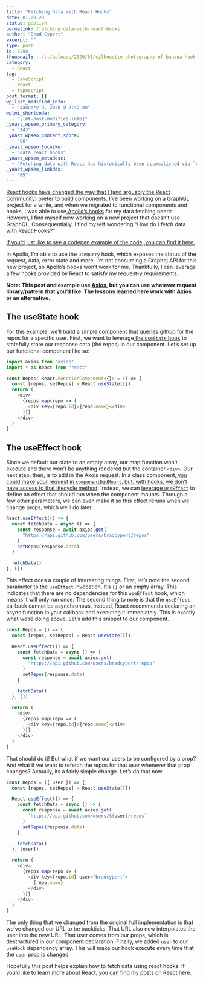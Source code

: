 ```yaml
---
title: "Fetching Data with React Hooks"
date: 01.09.20
status: publish
permalink: /fetching-data-with-react-hooks
author: "Brad Cypert"
excerpt: ""
type: post
id: 2208
thumbnail: ../../uploads/2020/01/silhouette-photography-of-banana-hook-decor-706138.jpg
category:
  - React
tag:
  - JavaScript
  - react
  - typescript
post_format: []
wp_last_modified_info:
  - "January 9, 2020 @ 2:42 am"
wplmi_shortcode:
  - "[lmt-post-modified-info]"
_yoast_wpseo_primary_category:
  - "243"
_yoast_wpseo_content_score:
  - "90"
_yoast_wpseo_focuskw:
  - "data react hooks"
_yoast_wpseo_metadesc:
  - "Fetching data with React has historically been accomplished via `componentDidMount`, however, we can accomplish similar effects via useState and useEffect."
_yoast_wpseo_linkdex:
  - "69"
---
```


[React hooks have changed the way that I (and arguably the React Community) prefer to build components](https://reactjs.org/docs/hooks-intro.html). I’ve been working on a GraphQL project for a while, and when we migrated to functional components and hooks, I was able to use[ Apollo’s hooks](https://www.apollographql.com/docs/react/api/react-hooks/) for my data fetching needs. However, I find myself now working on a new project that doesn’t use GraphQL. Consequentially, I find myself wondering “How do I fetch data with React Hooks?”

[If you’d just like to see a codepen example of the code, you can find it here.](https://jsfiddle.net/bradcypert/jhrt40yv/6/)

In Apollo, I’m able to use the `useQuery` hook, which exposes the status of the request, data, error state and more. I’m not consuming a Graphql API for this new project, so Apollo’s hooks won’t work for me. Thankfully, I can leverage a few hooks provided by React to satisfy my request-y requirements.

**Note: This post and example use [Axios](https://github.com/axios/axios), but you can use whatever request library/pattern that you’d like. The lessons learned here work with Axios or an alternative.**

## The useState hook

For this example, we’ll build a simple component that queries github for the repos for a specific user. First, we want to leverage[ the `useState` hook](https://reactjs.org/docs/hooks-state.html) to statefully store our response data (the repos) in our component. Let’s set up our functional component like so:

```typescript
import axios from "axios"
import * as React from "react"

const Repos: React.FunctionComponent<{}> = () => {
  const [repos, setRepos] = React.useState([])
  return (
    <div>
      {repos.map(repo => (
        <div key={repo.id}>{repo.name}</div>
      ))}
    </div>
  )
}
```

## The useEffect hook

Since we default our state to an empty array, our map function won’t execute and there won’t be anything rendered but the container `<div>`. Our next step, then, is to add in the Axois request. In a class component,[ you could make your request in `componentDidMount`, but, with hooks, we don’t have access to that lifecycle method](https://reactjs.org/docs/hooks-overview.html#effect-hook). Instead, we can [leverage `useEffect`](https://reactjs.org/docs/hooks-effect.html) to define an effect that should run when the component mounts. Through a few other parameters, we can even make it so this effect reruns when we change props, which we’ll do later.

```typescript
React.useEffect(() => {
  const fetchData = async () => {
    const response = await axios.get(
      "https://api.github.com/users/bradcypert/repos"
    )
    setRepos(response.data)
  }

  fetchData()
}, [])
```

This effect does a couple of interesting things. First, let’s note the second parameter to the `useEffect` invocation. It’s `[]` or an empty array. This indicates that there are no dependencies for this `useEffect` hook, which means it will only run once. The second thing to note is that the `useEffect` callback cannot be asynchronous. Instead, React recommends declaring an async function in your callback and executing it immediately. This is exactly what we’re doing above. Let’s add this snippet to our component.

```typescript
const Repos = () => {
  const [repos, setRepos] = React.useState([])

  React.useEffect(() => {
    const fetchData = async () => {
      const response = await axios.get(
        "https://api.github.com/users/bradcypert/repos"
      )
      setRepos(response.data)
    }

    fetchData()
  }, [])

  return (
    <div>
      {repos.map(repo => (
        <div key={repo.id}>{repo.name}</div>
      ))}
    </div>
  )
}
```

That should do it! But what if we want our users to be configured by a prop? And what if we want to refetch the repos for that user whenever that prop changes? Actually, its a fairly simple change. Let’s do that now.

```typescript
const Repos = ({ user }) => {
  const [repos, setRepos] = React.useState([])

  React.useEffect(() => {
    const fetchData = async () => {
      const response = await axios.get(
        `https://api.github.com/users/${user}/repos`
      )
      setRepos(response.data)
    }

    fetchData()
  }, [user])

  return (
    <div>
      {repos.map(repo => (
        <div key={repo.id} user="bradcypert">
          {repo.name}
        </div>
      ))}
    </div>
  )
}
```

The only thing that we changed from the original full implementation is that we’ve changed our URL to be backticks. That URL also now interpolates the user into the new URL. That user comes from our props, which is destructured in our component declaration. Finally, we added `user` to our `useHook` dependency array. This will make our hook execute every time that the `user` prop is changed.

Hopefully this post helps explain how to fetch data using react hooks. If you’d like to learn more about React, [you can find my posts on React here](https://www.bradcypert.com/tag/react).
